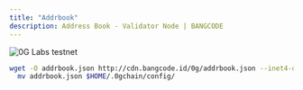 ```yaml
---
title: "Addrbook"
description: Address Book - Validator Node | BANGCODE
---
```


![0G Labs testnet](/img/0g_banner.png)


```bash
wget -O addrbook.json http://cdn.bangcode.id/0g/addrbook.json --inet4-only
  mv addrbook.json $HOME/.0gchain/config/
  ```